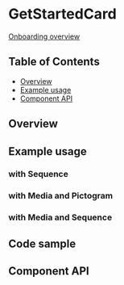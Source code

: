 
# GetStartedCard

[Onboarding overview](https://pages.github.ibm.com/carbon/ibm-products/components/onboarding/overview/)

## Table of Contents

- [Overview](#overview)
- [Example usage](#example-usage)
- [Component API](#component-api)

## Overview

<Canvas>
  <Story of={stories.Default} />
</Canvas>

## Example usage

### with Sequence

<Canvas>
  <Story of={stories.withSequence} />
</Canvas>

### with Media and Pictogram

<Canvas>
  <Story of={stories.withMediaAndPictogram} />
</Canvas>

### with Media and Sequence

<Canvas>
  <Story of={stories.withMediaAndSequence} />
</Canvas>

## Code sample

<CodesandboxLink exampleDirectory="GetStartedCard" />

## Component API

<Controls />
